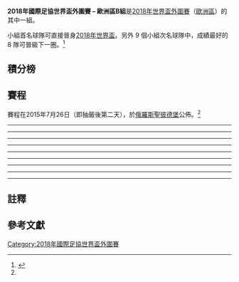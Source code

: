 '''2018年國際足協世界盃外圍賽 – 歐洲區B組'''是[[2018年國際足協世界盃|2018年世界盃]][[2018年國際足協世界盃外圍賽|外圍賽]]（[[2018年國際足協世界盃外圍賽_(歐洲區)|歐洲區]]）的其中一組。

小組首名球隊可直接晉身[[2018年國際足協世界盃|2018年世界盃]]。另外 9 個小組次名球隊中，成績最好的 8 隊可晉級下一圈。<ref name="draw format">{{cite web |url=http://www.uefa.com/worldcup/news/newsid=2257685.html |title=FIFA World Cup qualifying draw format |publisher=UEFA.com |date=2015年6月16日 |accessdate=2015年7月25日 |deadurl=yes |archiveurl=https://web.archive.org/web/20160626094547/http://www.uefa.com/worldcup/news/newsid%3D2257685.html |archivedate=2016年6月26日 }}</ref>

== 積分榜 ==
{{2018年國際足協世界盃外圍賽 – 歐洲區B組
| expanded    = yes
| fixtures    = yes
}}

== 賽程 ==
賽程在2015年7月26日（即抽籤後第二天），於[[俄羅斯|俄羅斯]][[聖彼德堡|聖彼德堡]]公佈。<ref name="draw format" />

{{Football box
|id=Andorra v Latvia
|date={{Start date|2016|9|6|df=y}}
|time=20:45<br />(20:45 [[UTC+02:00|UTC+2]])
|team1={{fb-rt|AND}}
|score=0–1
|report=[http://www.fifa.com/worldcup/matches/round=276483/match=300331945/report.html 报告 (FIFA)]<br />[http://www.uefa.com/worldcup/season=2018/matches/round=2000717/match=2017696/index.html 报告 (UEFA)]
|team2={{fb|LVA}}
|goals1=
|goals2=
*[[Valērijs_Šabala|Šabala]] {{goal|48}}
|stadium=[[安道尔国家体育场|安道尔国家体育场]], [[安道尔城|安道尔城]]
|attendance=1,115
|referee=[[Clayton_Pisani|Clayton Pisani]] ([[馬爾他足球協會|馬爾他]])
}}
{{Football box
|id=Faroe Islands v Hungary
|date={{Start date|2016|9|6|df=y}}
|time=20:45<br />(19:45 [[UTC+01:00|UTC+1]])
|team1={{fb-rt|FRO}}
|score=0–0
|report=[http://www.fifa.com/worldcup/matches/round=276483/match=300331939/index.html 报告 (FIFA)]<br />[http://www.uefa.com/worldcup/season=2018/matches/round=2000717/match=2017684/index.html 报告 (UEFA)]
|team2={{fb|HUN}}
|goals1=
|goals2=
|stadium=[[托尔斯球场|托尔斯球场]], [[托爾斯港|托爾斯港]]
|attendance=4,066
|referee=[[Slavko_Vinčić|Slavko Vinčić]] ([[斯洛文尼亞足球協會|斯洛文尼亞]])
}}
{{Football box
|id=Switzerland v Portugal
|date={{Start date|2016|9|6|df=y}}
|time=20:45<br />(20:45 [[UTC+02:00|UTC+2]])
|team1={{fb-rt|SUI}}
|score=2–0
|report=[http://www.fifa.com/worldcup/matches/round=276483/match=300331916/report.html 报告 (FIFA)]<br />[http://www.uefa.com/worldcup/season=2018/matches/round=2000717/match=2017672/index.html 报告 (UEFA)]
|team2={{fb|POR}}
|goals1=
*[[布雷尔·恩博洛|布雷尔·恩博洛]] {{goal|24}}
*[[阿德米爾·邁赫邁迪|阿德米爾·邁赫邁迪]] {{goal|30}}
|goals2=
|stadium=[[圣雅各布公园球场|圣雅各布公园球场]], [[巴塞尔|巴塞尔]]
|attendance=36,000
|referee=[[Antonio_Mateu_Lahoz|Antonio Mateu Lahoz]] ([[西班牙皇家足球協會|西班牙]])
}}
----
{{Football box
|id=Hungary v Switzerland
|date={{Start date|2016|10|7|df=y}}
|time=20:45<br />(20:45 [[UTC+02:00|UTC+2]])
|team1={{fb-rt|HUN}}
|score=2–3
|report=[http://www.fifa.com/worldcup/matches/round=276483/match=300331915/report.html 报告 (FIFA)]<br />[http://www.uefa.com/worldcup/season=2018/matches/round=2000717/match=2017678/index.html 报告 (UEFA)]
|team2={{fb|SUI}}
|goals1=
*[[亞當·扎萊|亞當·扎萊]] {{goal|53||71}}
|goals2=
*[[哈里斯·舍費洛維奇|哈里斯·舍費洛維奇]] {{goal|51}}
*[[里卡多·罗德里格斯|里卡多·罗德里格斯]] {{goal|67}}
*[[瓦倫丁·斯托克|瓦倫丁·斯托克]] {{goal|89}}
|stadium=[[安盟竞技场|安盟竞技场]], [[布达佩斯|布达佩斯]]
|attendance=21,668
|referee=[[比約恩·庫伊佩爾斯|比約恩·庫伊佩爾斯]] ([[皇家荷蘭足球協會|荷蘭]])
}}
{{Football box
|id=Latvia v Faroe Islands
|date={{Start date|2016|10|7|df=y}}
|time=20:45<br />(21:45 [[UTC+03:00|UTC+3]])
|team1={{fb-rt|LVA}}
|score=0–2
|report=[http://www.fifa.com/worldcup/matches/round=276483/match=300331914/report.html 报告 (FIFA)]<br />[http://www.uefa.com/worldcup/season=2018/matches/round=2000717/match=2017690/index.html 报告 (UEFA)]
|team2={{fb|FRO}}
|goals1=
|goals2=
*[[Sonni_Nattestad|Nattestad]] {{goal|19}}
*[[約翰·西蒙·埃德蒙德森|約翰·西蒙·埃德蒙德森]] {{goal|70}}
|stadium=[[斯康托体育场|斯康托体育场]], [[里加|里加]]
|attendance=4,823
|referee=[[Serhiy_Boyko|Serhiy Boyko]] ([[烏克蘭足球總會|烏克蘭]])
}}
{{Football box
|id=Portugal v Andorra
|date={{Start date|2016|10|7|df=y}}
|time=20:45<br />(19:45 [[UTC+01:00|UTC+1]])
|team1={{fb-rt|POR}}
|score=6–0
|report=[http://www.fifa.com/worldcup/matches/round=276483/match=300331913/report.html 报告 (FIFA)]<br />[http://www.uefa.com/worldcup/season=2018/matches/round=2000717/match=2017671/index.html 报告 (UEFA)]
|team2={{fb|AND}}
|goals1=
*[[基斯坦奴·朗拿度|基斯坦奴·朗拿度]] {{goal|2||4||47||68}}
*[[若奧·坎塞羅|若奧·坎塞羅]] {{goal|44}}
*[[安祖·施華|安祖·施華]] {{goal|86}}
|goals2=
|stadium=[[阿威羅市政體育場|阿威羅市政體育場]], [[阿威罗|阿威罗]]
|attendance=25,120
|referee=[[Oliver_Drachta|Oliver Drachta]] ([[奧地利足球協會|奧地利]])
}}
----
{{Football box
|id=Andorra v Switzerland
|date={{Start date|2016|10|10|df=y}}
|time=20:45<br />(20:45 [[UTC+02:00|UTC+2]])
|team1={{fb-rt|AND}}
|score=1–2
|report=[http://www.fifa.com/worldcup/matches/round=276483/match=300331912/report.html 报告 (FIFA)]<br />[http://www.uefa.com/worldcup/season=2018/matches/round=2000717/match=2017693/index.html 报告 (UEFA)]
|team2={{fb|SUI}}
|goals1=
*[[Alexandre_Martínez_Palau|A. Martínez]] {{goal|90+1}}
|goals2=
*[[法比安·沙爾|法比安·沙爾]] {{goal|19|pen.}}
*[[阿德米爾·邁赫邁迪|阿德米爾·邁赫邁迪]] {{goal|77}}
|stadium=[[安道尔国家体育场|安道尔国家体育场]], [[安道尔城|安道尔城]]
|attendance=2,014
|referee=[[John_Beaton|John Beaton]] ([[蘇格蘭足球協會|蘇格蘭]])
}}
{{Football box
|id=Faroe Islands v Portugal
|date={{Start date|2016|10|10|df=y}}
|time=20:45<br />(19:45 [[UTC+01:00|UTC+1]])
|team1={{fb-rt|FRO}}
|score=0–6
|report=[http://www.fifa.com/worldcup/matches/round=276483/match=300331911/report.html 报告 (FIFA)]<br />[http://www.uefa.com/worldcup/season=2018/matches/round=2000717/match=2017682/index.html 报告 (UEFA)]
|team2={{fb|POR}}
|goals1=
|goals2=
*[[安祖·施華|安祖·施華]] {{goal|12||22||37}}
*[[基斯坦奴·朗拿度|基斯坦奴·朗拿度]] {{goal|65}}
*[[若昂·穆蒂尼奥|若昂·穆蒂尼奥]] {{goal|90+1}}
*[[若奧·坎塞羅|若奧·坎塞羅]] {{goal|90+3}}
|stadium=[[托尔斯球场|托尔斯球场]], [[托爾斯港|托爾斯港]]
|attendance=4,780
|referee=[[Gediminas_Mažeika|Gediminas Mažeika]] ([[立陶宛足球總會|立陶宛]])
}}
{{Football box
|id=Latvia v Hungary
|date={{Start date|2016|10|10|df=y}}
|time=20:45<br />(21:45 [[UTC+03:00|UTC+3]])
|team1={{fb-rt|LVA}}
|score=0–2
|report=[http://www.fifa.com/worldcup/matches/round=276483/match=300331938/report.html 报告 (FIFA)]<br />[http://www.uefa.com/worldcup/season=2018/matches/round=2000717/match=2017689/index.html 报告 (UEFA)]
|team2={{fb|HUN}}
|goals1=
|goals2=
*[[亞當·久爾索|亞當·久爾索]] {{goal|10}}
*[[亞當·扎萊|亞當·扎萊]] {{goal|77}}
|stadium=[[斯康托体育场|斯康托体育场]], [[里加|里加]]
|attendance=4,715
|referee=[[Paweł_Gil|Paweł Gil]] ([[波蘭足球協會|波蘭]])
}}
----
{{Football box
|id=Hungary v Andorra
|date={{Start date|2016|11|13|df=y}}
|time=18:00<br />(18:00 [[UTC+01:00|UTC+1]])
|team1={{fb-rt|HUN}}
|score=4–0
|report=[http://www.fifa.com/worldcup/matches/round=276483/match=300331910/report.html 报告 (FIFA)]<br />[http://www.uefa.com/worldcup/season=2018/matches/round=2000717/match=2017681/index.html 报告 (UEFA)]
|team2={{fb|AND}}
|goals1=
*[[格拉·佐尔坦|格拉·佐尔坦]] {{goal|34}}
*[[蘭格·亞當|蘭格·亞當]] {{goal|43}}
*[[亞當·久爾索|亞當·久爾索]] {{goal|73}}
*[[亞當·扎萊|亞當·扎萊]] {{goal|88}}
|goals2=
|stadium=[[安盟竞技场|安盟竞技场]], [[布达佩斯|布达佩斯]]
|attendance=20,479
|referee=[[Christos_Nicolaides|Christos Nicolaides]] ([[塞浦路斯足球協會|塞浦路斯]])
}}
{{Football box
|id=Switzerland v Faroe Islands
|date={{Start date|2016|11|13|df=y}}
|time=18:00<br />(18:00 [[UTC+01:00|UTC+1]])
|team1={{fb-rt|SUI}}
|score=2–0
|report=[http://www.fifa.com/worldcup/matches/round=276483/match=300331908/report.html 报告 (FIFA)]<br />[http://www.uefa.com/worldcup/season=2018/matches/round=2000717/match=2017674/index.html 报告 (UEFA)]
|team2={{fb|FRO}}
|goals1=
*[[艾倫·達迪約克|艾倫·達迪約克]] {{goal|27}}
*[[斯蒂芬·利希施泰納|斯蒂芬·利希施泰納]] {{goal|83}}
|goals2=
|stadium=[[瑞士体育竞技场|瑞士体育竞技场]], [[卢塞恩|卢塞恩]]
|attendance=14,800
|referee=[[Sébastien_Delferière|Sébastien Delferière]] ([[比利時足球協會|比利時]])
}}
{{Football box
|id=Portugal v Latvia
|date={{Start date|2016|11|13|df=y}}
|time=20:45<br />(19:45 [[UTC±00:00|UTC±0]])
|team1={{fb-rt|POR}}
|score=4–1
|report=[http://www.fifa.com/worldcup/matches/round=276483/match=300331909/report.html 报告 (FIFA)]<br />[http://www.uefa.com/worldcup/season=2018/matches/round=2000717/match=2017670/index.html 报告 (UEFA)]
|team2={{fb|LVA}}
|goals1=
*[[基斯坦奴·朗拿度|基斯坦奴·朗拿度]] {{goal|28|pen.|85}}
*[[威廉·卡維奴|威廉·卡維奴]] {{goal|70}}
*[[布鲁诺·阿尔维斯|布鲁诺·阿尔维斯]] {{goal|90+2}}
|goals2=
*[[Artūrs_Zjuzins|Zjuzins]] {{goal|67}}
|stadium=[[阿尔加夫球场|阿尔加夫球场]], [[法鲁|法鲁]]/[[洛萊|洛萊]]
|attendance=20,744
|referee=[[Bobby_Madden|Bobby Madden]] ([[蘇格蘭足球協會|蘇格蘭]])
}}
----
{{Football box
|id=Andorra v Faroe Islands
|date={{Start date|2017|3|25|df=y}}
|time=18:00<br />(18:00 [[UTC+01:00|UTC+1]])
|team1={{fb-rt|AND}}
|score=0–0
|report=[http://www.fifa.com/worldcup/matches/round=276483/match=300331942/report.html 报告 (FIFA)]<br />[http://www.uefa.com/worldcup/season=2018/matches/round=2000717/match=2017695/index.html 报告 (UEFA)]
|team2={{fb|FRO}}
|goals1=
|goals2=
|stadium=[[安道尔国家体育场|安道尔国家体育场]], [[安道尔城|安道尔城]]
|attendance=1,755
|referee=[[Ognjen_Valjić|Ognjen Valjić]] ([[波斯尼亞和黑塞哥維那足球協會|波斯尼亞和黑塞哥維那]])
}}
{{Football box
|id=Switzerland v Latvia
|date={{Start date|2017|3|25|df=y}}
|time=18:00<br />(18:00 [[UTC+01:00|UTC+1]])
|team1={{fb-rt|SUI}}
|score=1–0
|report=[http://www.fifa.com/worldcup/matches/round=276483/match=300331924/report.html 报告 (FIFA)]<br />[http://www.uefa.com/worldcup/season=2018/matches/round=2000717/match=2017675/index.html 报告 (UEFA)]
|team2={{fb|LVA}}
|goals1=
*[[約西普·德爾米奇|約西普·德爾米奇]] {{goal|66}}
|goals2=
|stadium=[[日内瓦体育场|日内瓦体育场]], [[日内瓦|日内瓦]]
|attendance=25,000
|referee=[[Vladislav_Bezborodov|Vladislav Bezborodov]] ([[俄羅斯足球總會|俄羅斯]])
}}
{{Football box
|id=Portugal v Hungary
|date={{Start date|2017|3|25|df=y}}
|time=20:45<br />(19:45 [[UTC±00:00|UTC±0]])
|team1={{fb-rt|POR}}
|score=3–0
|report=[http://www.fifa.com/worldcup/matches/round=276483/match=300331935/report.html 报告 (FIFA)]<br />[http://www.uefa.com/worldcup/season=2018/matches/round=2000717/match=2017668/index.html 报告 (UEFA)]
|team2={{fb|HUN}}
|goals1=
*[[安祖·施華|安祖·施華]] {{goal|32}}
*[[基斯坦奴·朗拿度|基斯坦奴·朗拿度]] {{goal|36||65}}
|goals2=
|stadium=[[盧斯球場|盧斯球場]], [[里斯本|里斯本]]
|attendance=57,816
|referee=[[西蒙·馬齊尼亞克|西蒙·馬齊尼亞克]] ([[波蘭足球協會|波蘭]])
}}
----
{{Football box
|id=Andorra v Hungary
|date={{Start date|2017|6|9|df=y}}
|time=20:45<br />(20:45 [[UTC+02:00|UTC+2]])
|team1={{fb-rt|AND}}
|score=1–0
|report=[http://www.fifa.com/worldcup/matches/round=276483/match=300331946/index.html 报告 (FIFA)]<br />[http://www.uefa.com/worldcup/season=2018/matches/round=2000717/match=2017694/index.html 报告 (UEFA)]
|team2={{fb|HUN}}
|goals1=
*[[Marc_Rebés|Rebés]] {{goal|26}}
|goals2=
|stadium=[[安道尔国家体育场|安道尔国家体育场]], [[安道尔城|安道尔城]]
|attendance=2,407
|referee=[[Charalambos_Kalogeropoulos|Charalambos Kalogeropoulos]] ([[希臘足球總會|希臘]])
}}
{{Football box
|id=Faroe Islands v Switzerland
|date={{Start date|2017|6|9|df=y}}
|time=20:45<br />(19:45 [[UTC+01:00|UTC+1]])
|team1={{fb-rt|FRO}}
|score=0–2
|report=[http://www.fifa.com/worldcup/matches/round=276483/match=300331936/index.html 报告 (FIFA)]<br />[http://www.uefa.com/worldcup/season=2018/matches/round=2000717/match=2017683/index.html 报告 (UEFA)]
|team2={{fb|SUI}}
|goals1=
|goals2=
*[[格蘭尼特·扎卡|格蘭尼特·扎卡]] {{goal|36}}
*[[杰尔丹·沙奇里|杰尔丹·沙奇里]] {{goal|59}}
|stadium=[[托尔斯球场|托尔斯球场]], [[托爾斯港|托爾斯港]]
|attendance=4,594
|referee=[[卢卡·班蒂|卢卡·班蒂]] ([[意大利足球總會|意大利]])
}}
{{Football box
|id=Latvia v Portugal
|date={{Start date|2017|6|9|df=y}}
|time=20:45<br />(21:45 [[UTC+03:00|UTC+3]])
|team1={{fb-rt|LVA}}
|score=0–3
|report=[http://www.fifa.com/worldcup/matches/round=276483/match=300331941/index.html 报告 (FIFA)]<br />[http://www.uefa.com/worldcup/season=2018/matches/round=2000717/match=2017687/index.html 报告 (UEFA)]
|team2={{fb|POR}}
|goals1=
|goals2=
*[[基斯坦奴·朗拿度|基斯坦奴·朗拿度]] {{goal|41||63}}
*[[安祖·施華|安祖·施華]] {{goal|67}}
|stadium=[[斯康托体育场|斯康托体育场]], [[里加|里加]]
|attendance=8,087
|referee=[[István_Kovács_(referee)|István Kovács]] ([[羅馬尼亞足球總會|羅馬尼亞]])
}}
----
{{Football box
|id=Hungary v Latvia
|date={{Start date|2017|8|31|df=y}}
|time=20:45<br />(20:45 [[UTC+02:00|UTC+2]])
|team1={{fb-rt|HUN}}
|score=3–1
|report=[http://www.fifa.com/worldcup/matches/round=276483/match=300331930/index.html 报告 (FIFA)]<br />[http://www.uefa.com/worldcup/season=2018/matches/round=2000717/match=2017680/index.html 报告 (UEFA)]
|team2={{fb|LVA}}
|goals1=
*[[卡达尔·陶马什|卡达尔·陶马什]] {{goal|6}}
*[[亞當·扎萊|亞當·扎萊]] {{goal|26}}
*[[巴拉斯·迪蘇斯沙克|巴拉斯·迪蘇斯沙克]] {{goal|68}}
|goals2=
*[[Gints_Freimanis|Freimanis]] {{goal|40}}
|stadium=[[安盟竞技场|安盟竞技场]], [[布达佩斯|布达佩斯]]
|attendance=16,500
|referee=[[Yevhen_Aranovsky|Yevhen Aranovsky]] ([[烏克蘭足球總會|烏克蘭]])
}}
{{Football box
|id=Portugal v Faroe Islands
|date={{Start date|2017|8|31|df=y}}
|time=20:45<br />(19:45 [[UTC+01:00|UTC+1]])
|team1={{fb-rt|POR}}
|score=5–1
|report=[http://www.fifa.com/worldcup/matches/round=276483/match=300331932/index.html 报告 (FIFA)]<br />[http://www.uefa.com/worldcup/season=2018/matches/round=2000717/match=2017669/index.html 报告 (UEFA)]
|team2={{fb|FRO}}
|goals1=
*[[基斯坦奴·朗拿度|基斯坦奴·朗拿度]] {{goal|3||28|pen.|65}}
*[[威廉·卡維奴|威廉·卡維奴]] {{goal|58}}
*[[尼爾森·奧利維拉|尼爾森·奧利維拉]] {{goal|85}}
|goals2=
*[[羅格維·巴爾格德森|羅格維·巴爾格德森]] {{goal|38}}
|stadium=[[贝萨球场|贝萨球场]], [[波爾圖|波爾圖]]
|attendance=26,514
|referee=[[Srđan_Jovanović|Srđan Jovanović]] ([[塞爾維亞足球協會|塞爾維亞]])
}}
{{Football box
|id=Switzerland v Andorra
|date={{Start date|2017|8|31|df=y}}
|time=20:45<br />(20:45 [[UTC+02:00|UTC+2]])
|team1={{fb-rt|SUI}}
|score=3–0
|report=[http://www.fifa.com/worldcup/matches/round=276483/match=300331931/index.html 报告 (FIFA)]<br />[http://www.uefa.com/worldcup/season=2018/matches/round=2000717/match=2017676/index.html 报告 (UEFA)]
|team2={{fb|AND}}
|goals1=
*[[哈里斯·舍費洛維奇|哈里斯·舍費洛維奇]] {{goal|43||63}}
*[[斯蒂芬·利希施泰納|斯蒂芬·利希施泰納]] {{goal|67}}
|goals2=
|stadium=[[康步公园|康步公园]], [[圣加仑|圣加仑]]
|attendance=13,600
|referee=[[Tore_Hansen|Tore Hansen]] ([[挪威足球協會|挪威]])
}}
----
{{Football box
|id=Faroe Islands v Andorra
|date={{Start date|2017|9|3|df=y}}
|time=18:00<br />(17:00 [[UTC+01:00|UTC+1]])
|team1={{fb-rt|FRO}}
|score=1–0
|report=[http://www.fifa.com/worldcup/matches/round=276483/match=300331927/index.html 报告 (FIFA)]<br />[http://www.uefa.com/worldcup/season=2018/matches/round=2000717/match=2017686/index.html 报告 (UEFA)]
|team2={{fb|AND}}
|goals1=
*[[Gilli_Rólantsson|Rólantsson]] {{goal|32}}
|goals2=
|stadium=[[托尔斯球场|托尔斯球场]], [[托爾斯港|托爾斯港]]
|attendance=4,357
|referee=[[Alan_Mario_Sant|Alan Mario Sant]] ([[馬爾他足球協會|馬爾他]])
}}
{{Football box
|id=Hungary v Portugal
|date={{Start date|2017|9|3|df=y}}
|time=20:45<br />(20:45 [[UTC+02:00|UTC+2]])
|team1={{fb-rt|HUN}}
|score=0–1
|report=[http://www.fifa.com/worldcup/matches/round=276483/match=300331923/index.html 报告 (FIFA)]<br />[http://www.uefa.com/worldcup/season=2018/matches/round=2000717/match=2017677/index.html 报告 (UEFA)]
|team2={{fb|POR}}
|goals1=
|goals2=
*[[安祖·施華|安祖·施華]] {{goal|48}}
|stadium=[[安盟竞技场|安盟竞技场]], [[布达佩斯|布达佩斯]]
|attendance=21,800
|referee=[[Danny_Makkelie|Danny Makkelie]] ([[皇家荷蘭足球協會|荷蘭]])
}}
{{Football box
|id=Latvia v Switzerland
|date={{Start date|2017|9|3|df=y}}
|time=20:45<br />(21:45 [[UTC+03:00|UTC+3]])
|team1={{fb-rt|LVA}}
|score=0–3
|report=[http://www.fifa.com/worldcup/matches/round=276483/match=300331943/index.html 报告 (FIFA)]<br />[http://www.uefa.com/worldcup/season=2018/matches/round=2000717/match=2017688/index.html 报告 (UEFA)]
|team2={{fb|SUI}}
|goals1=
|goals2=
*[[哈里斯·舍費洛維奇|哈里斯·舍費洛維奇]] {{goal|9}}
*[[布萊里姆·哲馬伊利|布萊里姆·哲馬伊利]] {{goal|54}}
*[[里卡多·罗德里格斯|里卡多·罗德里格斯]] {{goal|58|pen.}}
|stadium=[[斯康托体育场|斯康托体育场]], [[里加|里加]]
|attendance=7,587
|referee=[[Serdar_Gözübüyük|Serdar Gözübüyük]] ([[皇家荷蘭足球協會|荷蘭]])
}}
----
{{Football box
|id=Faroe Islands v Latvia
|date={{Start date|2017|10|7|df=y}}
|time=18:00<br />(17:00 [[UTC+01:00|UTC+1]])
|team1={{fb-rt|FRO}}
|score=0–0
|report=[http://www.fifa.com/worldcup/matches/round=276483/match=300331922/index.html 报告 (FIFA)]<br />[http://www.uefa.com/worldcup/season=2018/matches/round=2000717/match=2017685/index.html 报告 (UEFA)]
|team2={{fb|LVA}}
|goals1=
|goals2=
|stadium=[[托尔斯球场|托尔斯球场]], [[托爾斯港|托爾斯港]]
|attendance=
|referee=[[Robert_Schörgenhofer|Robert Schörgenhofer]] ([[奧地利足球協會|奧地利]])
}}
{{Football box
|id=Andorra v Portugal
|date={{Start date|2017|10|7|df=y}}
|time=20:45<br />(20:45 [[UTC+02:00|UTC+2]])
|team1={{fb-rt|AND}}
|score=0–2
|report=[http://www.fifa.com/worldcup/matches/round=276483/match=300331921/index.html 报告 (FIFA)]<br />[http://www.uefa.com/worldcup/season=2018/matches/round=2000717/match=2017692/index.html 报告 (UEFA)]
|team2={{fb|POR}}
|goals1=
|goals2=
*[[基斯坦奴·朗拿度|基斯坦奴·朗拿度]] {{goal|63}}
*[[安祖·施華|安祖·施華]] {{goal|86}}
|stadium=[[安道尔国家体育场|安道尔国家体育场]], [[安道尔城|安道尔城]]
|attendance=
|referee=[[Miroslav_Zelinka|Miroslav Zelinka]] ([[捷克足球協會|捷克]])
}}
{{Football box
|id=Switzerland v Hungary
|date={{Start date|2017|10|7|df=y}}
|time=20:45<br />(20:45 [[UTC+02:00|UTC+2]])
|team1={{fb-rt|SUI}}
|score=5–2
|report=[http://www.fifa.com/worldcup/matches/round=276483/match=300331920/index.html 报告 (FIFA)]<br />[http://www.uefa.com/worldcup/season=2018/matches/round=2000717/match=2017673/index.html 报告 (UEFA)]
|team2={{fb|HUN}}
|goals1=
*[[格蘭尼特·扎卡|格蘭尼特·扎卡]] {{goal|18}}
*[[法比安·弗雷|法比安·弗雷]] {{goal|20}}
*[[Steven_Zuber|Zuber]] {{goal|43||49}}
*[[斯蒂芬·利希施泰納|斯蒂芬·利希施泰納]] {{goal|83}}
|goals2=
*[[古兹米克斯·理查德|古兹米克斯·理查德]] {{goal|59}}
*[[Roland_Ugrai|Ugrai]] {{goal|89}}
|stadium=[[圣雅各布公园球场|圣雅各布公园球场]], [[巴塞尔|巴塞尔]]
|attendance=
|referee=[[保罗·塔伊亚文托|保罗·塔伊亚文托]] ([[意大利足球總會|意大利]])
}}
----
{{Football box
|id=Hungary v Faroe Islands
|date={{Start date|2017|10|10|df=y}}
|time=20:45<br />(20:45 [[UTC+02:00|UTC+2]])
|team1={{fb-rt|HUN}}
|score=1–0
|report=[http://www.fifa.com/worldcup/matches/round=276483/match=300331919/index.html 报告 (FIFA)]<br />[http://www.uefa.com/worldcup/season=2018/matches/round=2000717/match=2017679/index.html 报告 (UEFA)]
|team2={{fb|FRO}}
|goals1=
*[[保迪·丹尼爾|保迪·丹尼爾]] {{goal|81}}
|goals2=
|stadium=[[安盟竞技场|安盟竞技场]], [[布达佩斯|布达佩斯]]
|attendance=
|referee=[[Roi_Reinshreiber|Roi Reinshreiber]] ([[以色列足球協會|以色列]])
}}
{{Football box
|id=Latvia v Andorra
|date={{Start date|2017|10|10|df=y}}
|time=20:45<br />(21:45 [[UTC+03:00|UTC+3]])
|team1={{fb-rt|LVA}}
|score=4–0
|report=[http://www.fifa.com/worldcup/matches/round=276483/match=300331918/index.html 报告 (FIFA)]<br />[http://www.uefa.com/worldcup/season=2018/matches/round=2000717/match=2017691/index.html 报告 (UEFA)]
|team2={{fb|AND}}
|goals1=
*[[Dāvis_Ikaunieks|Ikaunieks]] {{goal|11}}
*[[Valērijs_Šabala|Šabala]] {{goal|19||59}}
*[[Igors_Tarasovs|Tarasovs]] {{goal|63}}
|goals2=
|stadium=[[斯康托体育场|斯康托体育场]], [[里加|里加]]
|attendance=
|referee=[[Mads-Kristoffer_Kristoffersen|Mads-Kristoffer Kristoffersen]] ([[丹麥足球協會|丹麥]])
}}
{{Football box
|id=Portugal v Switzerland
|date={{Start date|2017|10|10|df=y}}
|time=20:45<br />(19:45 [[UTC+01:00|UTC+1]])
|team1={{fb-rt|POR}}
|score=2–0
|report=[http://www.fifa.com/worldcup/matches/round=276483/match=300331917/index.html 报告 (FIFA)]<br />[http://www.uefa.com/worldcup/season=2018/matches/round=2000717/match=2017667/index.html 报告 (UEFA)]
|team2={{fb|SUI}}
|goals1=
*[[祖漢·佐羅|祖漢·佐羅]] {{goal|41|o.g.}}
*[[安祖·施華|安祖·施華]] {{goal|57}}
|goals2=
|stadium=[[盧斯球場|盧斯球場]], [[里斯本|里斯本]]
|attendance=
|referee=[[喬歷·卡基亞|喬歷·卡基亞]] ([[土耳其足球總會|土耳其]])
}}

== 註釋 ==
{{Reflist|group = "note"}}

== 參考文獻 ==
{{Reflist}}
{{2018年國際足協世界盃外圍賽}}
{{國際足協世界盃}}
[[Category:2018年國際足協世界盃外圍賽|Category:2018年國際足協世界盃外圍賽]]